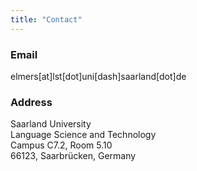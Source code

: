 ```yaml
---
title: "Contact"
---
```

### Email
elmers[at]lst[dot]uni[dash]saarland[dot]de

### Address
Saarland University  
Language Science and Technology  
Campus C7.2, Room 5.10  
66123, Saarbrücken, Germany